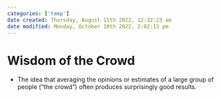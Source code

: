 ```yaml
---
categories: ['temp']
date created: Thursday, August 11th 2022, 12:32:23 am
date modified: Monday, October 10th 2022, 2:02:13 pm
---
```


# Wisdom of the Crowd
- The idea that averaging the opinions or estimates of a large group of people ("the crowd") often produces surprisingly good results.



